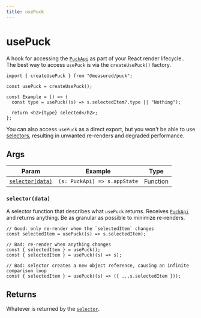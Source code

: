 ```yaml
---
title: usePuck
---
```


# usePuck

A hook for accessing the [`PuckApi`](/docs/api-reference/puck-api) as part of your React render lifecycle.. The best way to access `usePuck` is via the `createUsePuck()` factory.

```tsx copy
import { createUsePuck } from "@measured/puck";

const usePuck = createUsePuck();

const Example = () => {
  const type = usePuck((s) => s.selectedItem?.type || "Nothing");

  return <h2>{type} selected</h2>;
};
```

You can also access `usePuck` as a direct export, but you won't be able to use [selectors](#selector), resulting in unwanted re-renders and degraded performance.

## Args

| Param                             | Example                      | Type     |
| --------------------------------- | ---------------------------- | -------- |
| [`selector(data)`](#selectordata) | `(s: PuckApi) => s.appState` | Function |

### `selector(data)`

A selector function that describes what `usePuck` returns. Receives [`PuckApi`](/docs/api-reference/puck-api) and returns anything. Be as granular as possible to minimize re-renders.

```tsx
// Good: only re-render when the `selectedItem` changes
const selectedItem = usePuck((s) => s.selectedItem);

// Bad: re-render when anything changes
const { selectedItem } = usePuck();
const { selectedItem } = usePuck((s) => s);

// Bad: selector creates a new object reference, causing an infinite comparison loop
const { selectedItem } = usePuck((s) => ({ ...s.selectedItem }));
```

## Returns

Whatever is returned by the [`selector`](#selectordata).
